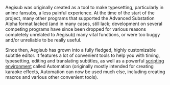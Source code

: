 Aegisub was originally created as a tool to make typesetting, particularly in anime fansubs, a less painful experience. At the time of the start of the project, many other programs that supported the Advanced Substation Alpha format lacked (and in many cases, still lack; development on several competing programs have since been dropped for various reasons completely unrelated to Aegisub) many vital functions, or were too buggy and/or unreliable to be really useful.

Since then, Aegisub has grown into a fully fledged, highly customizable subtitle editor. It features a lot of convenient tools to help you with timing, typesetting, editing and translating subtitles, as well as a powerful [[Automation|scripting environment]] called Automation (originally mostly intended for creating karaoke effects, Automation can now be used much else, including creating macros and various other convenient tools).